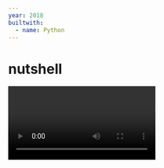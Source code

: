 ```yaml
---
year: 2018
builtwith:
  - name: Python
---
```


# nutshell

<Video n={0} float="left" marginRight="1em" />

There's a community of enthusiasts, mostly over at [Conwaylife](https://conwaylife.com/forums), that use programs
like [Golly](https://golly.sourceforge.net) to explore *cellular automata:* simulations that put cells on a grid and
make them interact with neighboring cells according to specific rules.

That's all there is to it, really, but the appeal is that even simple rules can give rise to hosts of crazy-complex
interactions. The most-famous cellular automaton in this respect is Conway's Game of Life, devised by mathematician
John Conway (RIP 2020) in the 1960s.

Conway's Game of Life is awesome, and you can [look it up](https://en.wikipedia.org/wiki/Conway's_Game_of_Life)
to find out more about how it works and why people like it. But it's not even the only CA there is!
So Golly, the software from earlier, actually lets you explore all sorts of different CA
with a sort of built-in programming language: you can feed it a bunch of rules like "if a blue cell is
surrounded by three yellow neighbors, it transitions into a yellow cell", which translates into a whole
cellular-automaton system of your own definition. And it's a comprehensive, complete language, so it lets you
describe any CA that Golly could possibly simulate... but it's pretty primitive. Just way lower-level than is
helpful sometimes, and it loves making you repeat yourself.

<Video n={1} float="right" marginLeft="1em" />

Personally, I had the idea one day to implement [Brainfuck](https://esolangs.org/wiki/Brainfuck) as a cellular automaton.
But doing it in Golly's CA language would have me writing about a thousand lines of code by hand, most of them redundant...
and, boy, does that not sound like a fun time! [So I wrote over three thousand lines of code instead.](https://xkcd.com/1319/)

Long story short, it worked well enough, and over to the right is the very first rule I ever compiled with Nutshell: the
[Biham–Middleton–Levine traffic model](https://en.wikipedia.org/wiki/Biham%E2%80%93Middleton%E2%80%93Levine_traffic_model)...
which I don't have any practical use for, but it's easy to model and it looks pretty cool. And then, after a good 4 months of
stop-and-start work, I managed to finish my Brainfuck rule! There it is at the very top of this page, running the following
program that outputs the text `Hello, world!`:

```brainfuck
++++++++[
  >++++[
    >++>+++>+++>+<<<<-
  ]>+>+>->>+[
    <
  ]<-
]>>.>---.+++++++..+++.>>.<-.<.+++.------.--------.>>+.>++.
```
